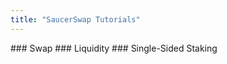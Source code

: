 ```yaml
---
title: "SaucerSwap Tutorials"
---
```


<Card title="" horizontal={true} href="/get-started/saucerswap-tutorials/swap">
  ### <Icon icon="link-simple" size={20} />    Swap
</Card>

<Card title="" horizontal={true} href="/get-started/saucerswap-tutorials/liquidity">
  ### <Icon icon="link-simple" size={20} />    Liquidity
</Card>

<Card title="" horizontal={true} href="/get-started/saucerswap-tutorials/single-sided-staking">
  ### <Icon icon="link-simple" size={20} />    Single-Sided Staking
</Card>

